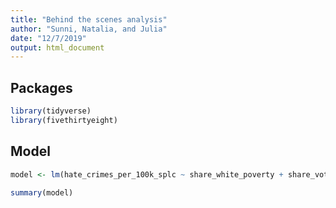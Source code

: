 ```yaml
---
title: "Behind the scenes analysis"
author: "Sunni, Natalia, and Julia"
date: "12/7/2019"
output: html_document
---
```


## Packages
```r
library(tidyverse)
library(fivethirtyeight)
```


## Model
```r
model <- lm(hate_crimes_per_100k_splc ~ share_white_poverty + share_vote_trump + share_white_poverty* share_vote_trump, data = hate_crimes)

summary(model)
```

